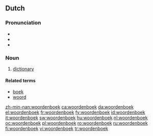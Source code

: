 ==Dutch==
{{wikipedia|lang=nl}}

===Pronunciation===
* {{audio|Nl-woordenboek.ogg|audio}}
* {{IPA|/ˈwɔːrdənbuk/|lang=nl}}
* {{hyphenation|woor|den|boek}}

===Noun===
{{nl-noun|g=n|woordenboeken|woordenboekje}}

# [[dictionary]]

====Related terms====
* [[boek]]
* [[woord]]

[[zh-min-nan:woordenboek]]
[[ca:woordenboek]]
[[da:woordenboek]]
[[el:woordenboek]]
[[fr:woordenboek]]
[[fy:woordenboek]]
[[id:woordenboek]]
[[it:woordenboek]]
[[sw:woordenboek]]
[[hu:woordenboek]]
[[nl:woordenboek]]
[[oc:woordenboek]]
[[pl:woordenboek]]
[[ro:woordenboek]]
[[ru:woordenboek]]
[[fi:woordenboek]]
[[vi:woordenboek]]
[[tr:woordenboek]]